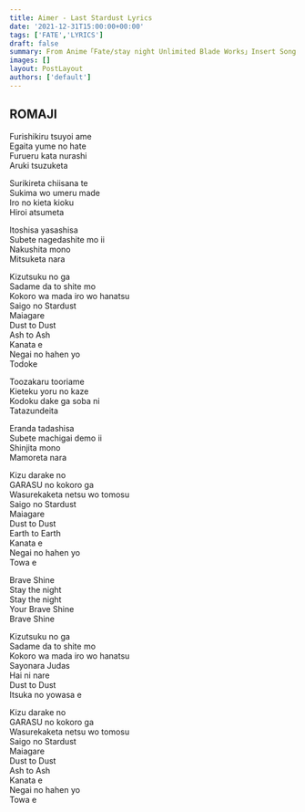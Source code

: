 ```yaml
---
title: Aimer - Last Stardust Lyrics
date: '2021-12-31T15:00:00+00:00'
tags: ['FATE','LYRICS']
draft: false
summary: From Anime「Fate/stay night Unlimited Blade Works」Insert Song.
images: []
layout: PostLayout
authors: ['default']
---
```


## ROMAJI

Furishikiru tsuyoi ame  
Egaita yume no hate  
Furueru kata nurashi  
Aruki tsuzuketa  

Surikireta chiisana te  
Sukima wo umeru made  
Iro no kieta kioku  
Hiroi atsumeta  

Itoshisa yasashisa  
Subete nagedashite mo ii  
Nakushita mono  
Mitsuketa nara  

Kizutsuku no ga  
Sadame da to shite mo  
Kokoro wa mada iro wo hanatsu  
Saigo no Stardust  
Maiagare  
Dust to Dust  
Ash to Ash  
Kanata e  
Negai no hahen yo  
Todoke  

Toozakaru tooriame  
Kieteku yoru no kaze  
Kodoku dake ga soba ni  
Tatazundeita  

Eranda tadashisa  
Subete machigai demo ii  
Shinjita mono  
Mamoreta nara  

Kizu darake no  
GARASU no kokoro ga  
Wasurekaketa netsu wo tomosu  
Saigo no Stardust  
Maiagare  
Dust to Dust  
Earth to Earth  
Kanata e  
Negai no hahen yo  
Towa e  

Brave Shine  
Stay the night  
Stay the night  
Your Brave Shine  
Brave Shine  

Kizutsuku no ga  
Sadame da to shite mo  
Kokoro wa mada iro wo hanatsu  
Sayonara Judas  
Hai ni nare  
Dust to Dust  
Itsuka no yowasa e  

Kizu darake no  
GARASU no kokoro ga  
Wasurekaketa netsu wo tomosu  
Saigo no Stardust  
Maiagare  
Dust to Dust  
Ash to Ash  
Kanata e  
Negai no hahen yo  
Towa e  